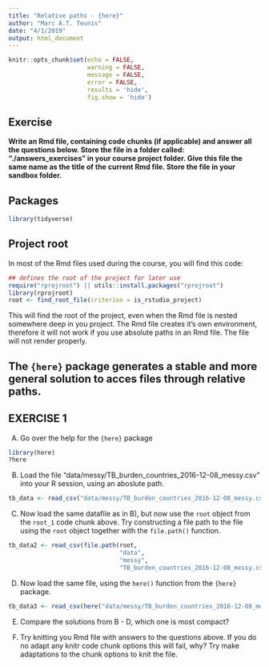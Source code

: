 ```yaml
---
title: "Relative paths - {here}"
author: "Marc A.T. Teunis"
date: "4/1/2019"
output: html_document
---
```


```r
knitr::opts_chunk$set(echo = FALSE, 
                      warning = FALSE, 
                      message = FALSE, 
                      error = FALSE,
                      results = 'hide',
                      fig.show = 'hide')
```

## Exercise
__Write an Rmd file, containing code chunks (if applicable) and answer all the questions below. Store the file in a folder called: "./answers_exercises" in your course project folder. Give this file the same name as the title of the current Rmd file. Store the file in your sandbox folder.__

## Packages
```r
library(tidyverse)
```

## Project root

In most of the Rmd files used during the course, you will find this code:

```r
## defines the root of the project for later use
require("rprojroot") || utils::install.packages("rprojroot")
library(rprojroot)
root <- find_root_file(criterion = is_rstudio_project)
```

This will find the root of the project, even when the Rmd file is nested somewhere deep in you project. The Rmd file creates it's own environment, therefore it will not work if you use absolute paths in an Rmd file. The file will not render properly. 

## The `{here}` package generates a stable and more general solution to acces files through relative paths.

## **EXERCISE 1**

A) Go over the help for the `{here}` package
```r
library(here)
?here
```

B) Load the file "data/messy/TB_burden_countries_2016-12-08_messy.csv" into your R session, using an aboslute path.
```r
tb_data <- read_csv("data/messy/TB_burden_countries_2016-12-08_messy.csv")
```

C) Now load the same datafile as in B), but now use the `root` object from the `root_1` code chunk above. Try constructing a file path to the file using the `root` object together with the `file.path()` function.
```r
tb_data2 <- read_csv(file.path(root, 
                               "data", 
                               "messy",
                               "TB_burden_countries_2016-12-08_messy.csv"))
```

D) Now load the same file, using the `here()` function from the `{here}` package. 
```r
tb_data3 <- read_csv(here("data/messy/TB_burden_countries_2016-12-08_messy.csv"))
```

E) Compare the solutions from B - D, which one is most compact?

D) Try knitting you Rmd file with answers to the questions above. If you do no adapt any knitr code chunk options this will fail, why? Try make adaptations to the chunk options to knit the file.






